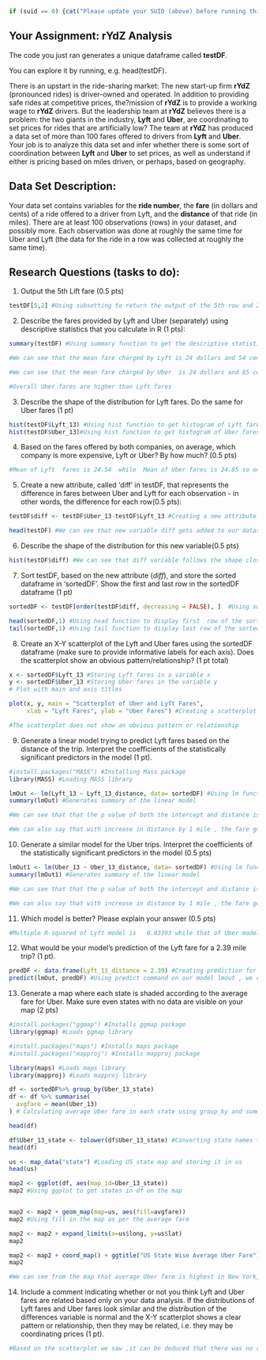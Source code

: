 

```{r}
if (suid == 0) {cat("Please update your SUID (above) before running this code.")} else {cat(paste("Lyft/Uber Fare Comparison Study Number:",suid,"\n")); set.seed(suid); grp1id <- paste("Lyft",substr(as.hexmode(suid),1,2),sep="_"); grp2id <- paste("Uber",substr(as.hexmode(suid),1,2),sep="_"); ssize <- floor(runif(n=1,min=100,max=140)); driver <- 1:ssize; base <-round(rnorm(n=ssize,mean=25,sd=5), digits=2);lyft <- round(rowMeans(cbind(base, runif(ssize,min=15,max=35))),digits=2);if ((suid %% 2)==1) {uber <- round(rowMeans(cbind(base, runif(ssize,min=10,max=40))),digits=2) } else { uber <- round(rowMeans(cbind( base + rexp(n=ssize,rate=0.25), rnorm(n=ssize,mean=25,sd=5))),digits=2)}; testDF <- data.frame(driver,lyft,uber);cat(paste("Sample size for this study:",ssize)); t1 <- testDF[,3] + 0.25*rnorm(n=ssize, (mean(testDF[,3])),sd=5);t <-testDF[,2] + 1.1*rnorm(n=ssize,mean(testDF[,2]),sd=20); t[ t < 0] <- 0;t1[ t1 < 0] <- 0;testDF <- data.frame(driver,lyft,uber, t, t1);if ((suid %% 2)==1) {states <- c("New York", "Texas", "Texas", "Florida")}else {states <- c("California", "California","Texas", "Georgia") }; testDF$tmp1 <- sample(states, nrow(testDF), replace=TRUE); testDF$tmp2 <- testDF$tmp1;rm(states);names(testDF)[2]<-grp1id; names(testDF)[3]<-grp2id;names(testDF)[5]<-paste0(grp2id, "_distance");names(testDF)[4]<-paste0(grp1id, "_distance");names(testDF)[7]<-paste0(grp2id, "_state");names(testDF)[6]<-paste0(grp1id, "_state"); rm(base); rm(lyft); rm(uber); rm(ssize); rm(grp1id); rm(grp2id); rm(driver); rm(t); rm(t1)}
```
## Your Assignment: rYdZ Analysis
The code you just ran generates a unique dataframe called **testDF**. 

You can explore it by running, e.g. head(testDF). 

There is an upstart in the ride-sharing market: The new start-up firm **rYdZ** (pronounced rides) is driver-owned and operated. In addition to providing safe rides at competitive prices, the?mission of **rYdZ** is to provide a working wage to **rYdZ** drivers. But the leadership team at **rYdZ** believes there is a problem: the two giants in the industry, **Lyft** and **Uber**, are coordinating to set prices for rides that are artificially low? The team at **rYdZ** has produced a data set of more than 100 fares offered to drivers from **Lyft** and **Uber**. Your job is to analyze this data set and infer whether there is some sort of coordination between **Lyft** and **Uber** to set prices, as well as understand if either is pricing based on miles driven, or perhaps, based on geography.

## Data Set Description: 
Your data set contains variables for the **ride number**, the **fare** (in dollars and cents) of a ride offered to a driver from Lyft, and the **distance** of that ride (in miles). There are at least 100 observations (rows) in your dataset, and possibly more. Each observation was done at roughly the same time for Uber and Lyft (the data for the ride in a row was collected at roughly the same time).

## Research Questions (tasks to do):


1.	Output the 5th Lift fare (0.5 pts)
```{r}
testDF[5,2] #Using subsetting to return the output of the 5th row and 2nd column which contains 5th Lift fare.Here 5 is the row number and 2 is the column number
```

2.	Describe the fares provided by Lyft and Uber (separately) using descriptive statistics that you calculate in R (1 pts):
```{r}
summary(testDF) #Using summary function to get the descriptive statistics of the entire dataframe.

#We can see that the mean fare charged by Lyft is 24 dollars and 54 cents .The maximum fare charged by Lyft is 33.45 and minimum fare charged is 13.39

#We can see that the mean fare charged by Uber  is 24 dollars and 85 cents .The maximum fare charged by Uber  is 46.59 and minimum fare charged is 18.39

#Overall Uber fares are higher than Lyft fares
```

3. Describe the shape of the distribution for Lyft fares. Do the same for Uber fares (1 pt)
```{r}
hist(testDF$Lyft_13) #Using hist function to get histogram of Lyft fares and we can see that the distribution is close to normal distribution
hist(testDF$Uber_13)#Using hist function to get histogram of Uber fares and we can see that distribution is close to normal distribution
```

4.	Based on the fares offered by both companies, on average, which company is more expensive, Lyft or Uber? By how much? (0.5 pts)
```{r}
#Mean of Lyft  fares is 24.54  while  Mean of Uber fares is 24.85 so on an average Uber is more expensive by 31 cents
```

5.	Create a new attribute, called 'diff' in testDF, that represents the difference in fares between Uber and Lyft for each observation - in other words, the difference for each row(0.5 pts):
```{r}
testDF$diff <- testDF$Uber_13-testDF$Lyft_13 #Creating a new attribute diff in testDF which is the difference in fares between Uber and Lyft for each observation

head(testDF) #We can see that new variable diff gets added to our dataset DF

```

6. Describe the shape of the distribution for this new variable(0.5 pts)
```{r}
hist(testDF$diff) #We can see that diff variable follows the shape close to normal distribution
```

7. Sort testDF, based on the new attribute (*diff*), and store the sorted dataframe in 'sortedDF'. Show the first and last row in the sortedDF dataframe (1 pt)
```{r}
sortedDF <- testDF[order(testDF$diff, decreasing = FALSE), ]  #Using subsetting and order function to sort the diff variable in the dataframe testDF in ascending order and storing the output in the variable sortedDF

head(sortedDF,1) #Using head function to display first  row of the sorted dataframe
tail(sortedDF,1) #Using tail function to display last row of the sorted dataframe
```

8.	Create an X-Y scatterplot of the Lyft and Uber fares using the sortedDF dataframe (make sure to provide informative labels for each axis).  Does the scatterplot show an obvious pattern/relationship? (1 pt total)
```{r}
x <- sortedDF$Lyft_13 #Storing Lyft fares in a variable x
y <- sortedDF$Uber_13 #Storing Uber fares in the variable y
# Plot with main and axis titles

plot(x, y, main = "Scatterplot of Uber and Lyft Fares",
     xlab = "Lyft Fares", ylab = "Uber Fares") #Creating a scatterplot of Lyft and Uber Fares with Lyft fares on the X-axis ,Uber Fares on the Y axis and giving titles and subtitles to the scatterplot

#The scatterplot does not show an obvious pattern or relationship
```

9.	Generate a linear model trying to predict Lyft fares based on the distance of the trip. Interpret the coefficients of the statistically significant predictors in the model (1 pt).
```{r}
#install.packages("MASS") #Installing Mass package
library(MASS) #Loading MASS library

lmOut <- lm(Lyft_13 ~ Lyft_13_distance, data= sortedDF) #Using lm function to create a linear model where Lyft fares is the dependent variable and distance of the trip is the independent variable.These variables are coming from the sortedDF dataframe
summary(lmOut) #Generates summary of the linear model

#We can see that that the p value of both the intercept and distance is less than 0.05 so both are statistically significant.

#We can also say that with increase in distance by 1 mile , the fare goes up by 0.03350 dollars

```

10. Generate a similar model for the Uber trips. Interpret the coefficients of the statistically significant predictors in the model (0.5 pts)
```{r}
lmOut1 <- lm(Uber_13 ~ Uber_13_distance, data= sortedDF) #Using lm function to create a linear model where Uber fare is the dependent variable and distance of the trip is the independent variable.These variables are coming from the sortedDF dataframe
summary(lmOut1) #Generates summary of the linear model

#We can see that that the p value of both the intercept and distance is less than 0.05 so both are statistically significant.

#We can also say that with increase in distance by 1 mile , the fare goes up by 0.96827 dollars
```

11.	Which model is better? Please explain your answer (0.5 pts)
```{r}
#Multiple R-squared of Lyft model is   0.03393 while that of Uber model is 0.9446 .Also p value of the overall equation of lmout is higher than p value of the F-statistic of lmout1 so lmout1 is a better model. We can also say that 94.46% of the change in Uber Fare is explained by change in distance , while only 3% of the change in Lyft fares is explained by the change in distance so lmout1 is a far better model
```

12.	What would be your model's prediction of the Lyft fare for a 2.39 mile trip? (1 pt).
```{r}
predDF <- data.frame(Lyft_13_distance = 2.39) #Creating prediction for distance =2.39 miles and storing it in predDF
predict(lmOut, predDF) #Using predict command on our model lmout , we can see that the fare prediction for distance of 2.39 miles is 23.00 Dollars
```

13.	Generate a map where each state is shaded according to the average fare for Uber. Make sure even states with no data are visible on your map (2 pts)
```{r}
#install.packages("ggmap") #Installs ggmap package
library(ggmap) #Loads ggmap library

#install.packages("maps") #Installs maps package
#install.packages("mapproj") #Installs mapproj package

library(maps) #Loads maps library
library(mapproj) #Loads mapproj library

df <- sortedDF%>% group_by(Uber_13_state)
df <- df %>% summarise(
  avgfare = mean(Uber_13) 
) # Calculating average Uber fare in each state using group_by and summarise function

head(df)

df$Uber_13_state <- tolower(df$Uber_13_state) #Converting state names to lower case using tolower function and overwriting Uber_13_state column
head(df)

us <- map_data("state") #Loading US state map and storing it in us
head(us)

map2 <- ggplot(df, aes(map_id=Uber_13_state))
map2 #Using ggplot to get states in df on the map


map2 <- map2 + geom_map(map=us, aes(fill=avgfare))
map2 #Using fill in the map as per the average fare

map2 <- map2 + expand_limits(x=us$long, y=us$lat)
map2

map2 <- map2 + coord_map() + ggtitle("US State Wise Average Uber Fare")
map2

#We can see from the map that average Uber fare is highest in New York,then Texas and then Florida

```

14.	Include a comment indicating whether or not you think Lyft and Uber fares are related based only on your data analysis. If the distributions of Lyft fares and Uber fares look similar and the distribution of the differences variable is normal and the X-Y scatterplot shows a clear pattern or relationship, then they may be related, i.e. they may be coordinating prices (1 pt).
```{r}
#Based on the scatterplot we saw ,it can be deduced that there was no relationship or significant pattern that was seen between Uber and Lyft Fares and hence they are not corrdinating prices.Also the distribution of the difference in Uber and Lyft fares follows close to a normal distribution 
```
